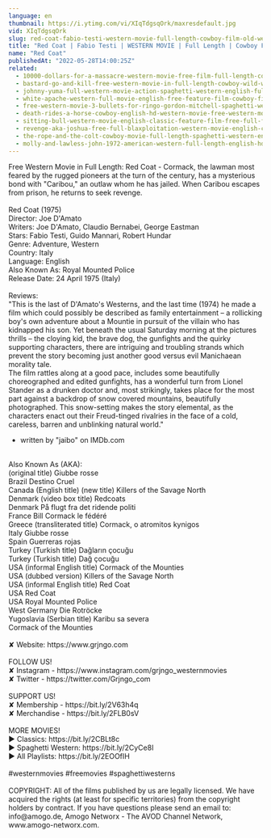 ```yaml
---
language: en
thumbnail: https://i.ytimg.com/vi/XIqTdgsqOrk/maxresdefault.jpg
vid: XIqTdgsqOrk
slug: red-coat-fabio-testi-western-movie-full-length-cowboy-film-old-west
title: "Red Coat | Fabio Testi | WESTERN MOVIE | Full Length | Cowboy Film | Old West"
name: "Red Coat"
publishedAt: "2022-05-28T14:00:25Z"
related:
  - 10000-dollars-for-a-massacre-western-movie-free-film-full-length-cowboy-films-english
  - bastard-go-and-kill-free-western-movie-in-full-length-cowboy-wild-west-film
  - johnny-yuma-full-western-movie-action-spaghetti-western-english-full-movie
  - white-apache-western-full-movie-english-free-feature-film-cowboy-film
  - free-western-movie-3-bullets-for-ringo-gordon-mitchell-spaghetti-western-full-youtube-movie
  - death-rides-a-horse-cowboy-english-hd-western-movie-free-western-movies
  - sitting-bull-western-movie-english-classic-feature-film-free-full-flick-free-western-movies
  - revenge-aka-joshua-free-full-blaxploitation-western-movie-english-classic-feature-film
  - the-rope-and-the-colt-cowboy-movie-full-length-spaghetti-western-english-free-full-westerns
  - molly-and-lawless-john-1972-american-western-full-length-english-hd-free-full-moves
---
```


Free Western Movie in Full Length: Red Coat - Cormack, the lawman most feared by the rugged pioneers at the turn of the century, has a mysterious bond with "Caribou," an outlaw whom he has jailed. When Caribou escapes from prison, he returns to seek revenge.<br />
<br />
Red Coat (1975)<br />
Director: Joe D'Amato<br />
Writers: Joe D'Amato, Claudio Bernabei, George Eastman<br />
Stars: Fabio Testi, Guido Mannari, Robert Hundar<br />
Genre: Adventure, Western<br />
Country: Italy<br />
Language: English<br />
Also Known As: Royal Mounted Police<br />
Release Date: 24 April 1975 (Italy)<br />
<br />
Reviews:<br />
"This is the last of D'Amato's Westerns, and the last time (1974) he made a film which could possibly be described as family entertainment – a rollicking boy's own adventure about a Mountie in pursuit of the villain who has kidnapped his son. Yet beneath the usual Saturday morning at the pictures thrills – the cloying kid, the brave dog, the gunfights and the quirky supporting characters, there are intriguing and troubling strands which prevent the story becoming just another good versus evil Manichaean morality tale.<br />
The film rattles along at a good pace, includes some beautifully choreographed and edited gunfights, has a wonderful turn from Lionel Stander as a drunken doctor and, most strikingly, takes place for the most part against a backdrop of snow covered mountains, beautifully photographed. This snow-setting makes the story elemental, as the characters enact out their Freud-tinged rivalries in the face of a cold, careless, barren and unblinking natural world."<br />
- written by "jaibo" on IMDb.com<br />
<br />
Also Known As (AKA):<br />
(original title) Giubbe rosse<br />
Brazil Destino Cruel<br />
Canada (English title) (new title) Killers of the Savage North<br />
Denmark (video box title) Redcoats<br />
Denmark På flugt fra det ridende politi<br />
France Bill Cormack le fédéré<br />
Greece (transliterated title) Cormack, o atromitos kynigos<br />
Italy Giubbe rosse<br />
Spain Guerreras rojas<br />
Turkey (Turkish title) Dağların çocuğu<br />
Turkey (Turkish title) Dağ çocuğu<br />
USA (informal English title) Cormack of the Mounties<br />
USA (dubbed version) Killers of the Savage North<br />
USA (informal English title) Red Coat<br />
USA Red Coat<br />
USA Royal Mounted Police<br />
West Germany Die Rotröcke<br />
Yugoslavia (Serbian title) Karibu sa severa<br />
Cormack of the Mounties<br />
<br />
✘ Website: https://www.grjngo.com<br />
<br />
FOLLOW US!<br />
✘ Instagram - https://www.instagram.com/grjngo_westernmovies<br />
✘ Twitter - https://twitter.com/Grjngo_com<br />
<br />
SUPPORT US!<br />
✘ Membership - https://bit.ly/2V63h4q<br />
✘ Merchandise - https://bit.ly/2FLB0sV<br />
<br />
MORE MOVIES! <br />
► Classics: https://bit.ly/2CBLt8c <br />
► Spaghetti Western: https://bit.ly/2CyCe8I <br />
► All Playlists: https://bit.ly/2EOOfIH <br />
<br />
#westernmovies #freemovies #spaghettiwesterns<br />
<br />
COPYRIGHT: All of the films published by us are legally licensed. We have acquired the rights (at least for specific territories) from the copyright holders by contract. If you have questions please send an email to: info@amogo.de, Amogo Networx - The AVOD Channel Network, www.amogo-networx.com.